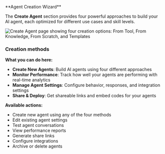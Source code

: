 
<Tab title="Create agent">
**Agent Creation Wizard**

The **Create Agent** section provides four powerful approaches to build your AI agent, each optimized for different use cases and skill levels.

<Frame>
<img src="/images/dashboard/create-agent.png" alt="Create Agent page showing four creation options: From Tool, From Knowledge, From Scratch, and Templates" />
</Frame>

### Creation methods

<Tabs>
<Tab title="Create from Tool">
<CreateFromTool />
</Tab>

<Tab title="Create from Knowledge">
<CreateFromKnowledge />
</Tab>

<Tab title="Create from Scratch">
<CreateFromScratch />
</Tab>

<Tab title="Use Template">
<CreateFromTemplate />
</Tab>
</Tabs>

**What you can do here:**
- **Create New Agents**: Build AI agents using four different approaches
- **Monitor Performance**: Track how well your agents are performing with real-time analytics
- **Manage Agent Settings**: Configure behavior, responses, and integration settings
- **Share & Deploy**: Get shareable links and embed codes for your agents

**Available actions:**
- Create new agent using any of the four methods
- Edit existing agent settings
- Test agent conversations
- View performance reports
- Generate share links
- Configure integrations
- Archive or delete agents
</Tab>

